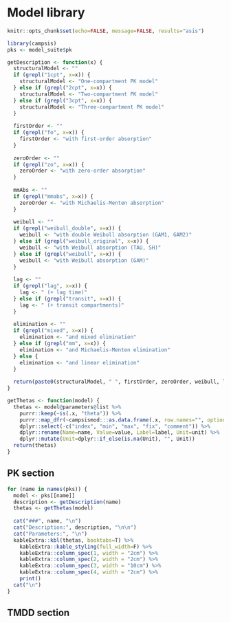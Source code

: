 # Model library

```r
knitr::opts_chunk$set(echo=FALSE, message=FALSE, results="asis")
```

```r
library(campsis)
pks <- model_suite$pk

getDescription <- function(x) {
  structuralModel <- ""
  if (grepl("1cpt", x=x)) {
    structuralModel <- "One-compartment PK model"
  } else if (grepl("2cpt", x=x)) {
    structuralModel <- "Two-compartment PK model"
  } else if (grepl("3cpt", x=x)) {
    structuralModel <- "Three-compartment PK model"
  }
  
  firstOrder <- ""
  if (grepl("fo", x=x)) {
    firstOrder <- "with first-order absorption"
  }
  
  zeroOrder <- ""
  if (grepl("zo", x=x)) {
    zeroOrder <- "with zero-order absorption"
  }
  
  mmAbs <- ""
  if (grepl("mmabs", x=x)) {
    zeroOrder <- "with Michaelis-Menten absorption"
  }
  
  weibull <- ""
  if (grepl("weibull_double", x=x)) {
    weibull <- "with double Weibull absorption (GAM1, GAM2)"
  } else if (grepl("weibull_original", x=x)) {
    weibull <- "with Weibull absorption (TAU, SH)"
  } else if (grepl("weibull", x=x)) {
    weibull <- "with Weibull absorption (GAM)"
  }
  
  lag <- ""
  if (grepl("lag", x=x)) {
    lag <- " (+ lag time)"
  } else if (grepl("transit", x=x)) {
    lag <- " (+ transit compartments)"
  }
  
  elimination <- ""
  if (grepl("mixed", x=x)) {
    elimination <- "and mixed elimination"
  } else if (grepl("mm", x=x)) {
    elimination <- "and Michaelis-Menten elimination"
  } else {
    elimination <- "and linear elimination"
  }
  
  return(paste0(structuralModel, " ", firstOrder, zeroOrder, weibull, lag, " ", elimination))
}

getThetas <- function(model) {
  thetas <- model@parameters@list %>%
    purrr::keep(~is(.x, "theta")) %>%
    purrr::map_dfr(~campsismod:::as.data.frame(.x, row.names="", optional=FALSE)) %>%
    dplyr::select(-c("index", "min", "max", "fix", "comment")) %>%
    dplyr::rename(Name=name, Value=value, Label=label, Unit=unit) %>%
    dplyr::mutate(Unit=dplyr::if_else(is.na(Unit), "", Unit))
  return(thetas)
}
```

## PK section

```r
for (name in names(pks)) {
  model <- pks[[name]]
  description <- getDescription(name)
  thetas <- getThetas(model)
  
  cat("###", name, "\n")
  cat("Description:", description, "\n\n")
  cat("Parameters:", "\n")
  kableExtra::kbl(thetas, booktabs=T) %>%
    kableExtra::kable_styling(full_width=F) %>%
    kableExtra::column_spec(1, width = "2cm") %>%
    kableExtra::column_spec(2, width = "2cm") %>%
    kableExtra::column_spec(3, width = "10cm") %>% 
    kableExtra::column_spec(4, width = "2cm") %>% 
    print()
  cat("\n")
}
```

## TMDD section
